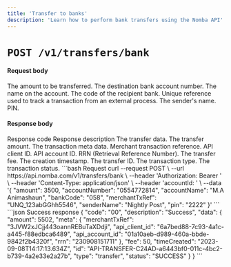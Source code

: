 ```yaml
---
title: 'Transfer to banks'
description: 'Learn how to perform bank transfers using the Nomba API'
---
```


<CardGroup cols={2}>
  <Card
    title="Perform bank transfers from the parent account"
    icon="shuffle"
    href="/nomba-api-reference/transfers/perform-bank-account-transfer-from-the-parent-account"
  >
  </Card>
  <Card
    title="Perform bank transfers from sub accounts"
    icon="shuffle"
    href="/nomba-api-reference/transfers/perform-bank-account-transfer-from-account"
  >
  </Card>
</CardGroup>

# `POST /v1/transfers/bank`

#### Request body

<ParamField body="amount" type="number" required>
  The amount to be transferred.
</ParamField>

<ParamField body="accountNumber" type="string" required>
  The destination bank account number.
</ParamField>

<ParamField body="accountName" type="string" required>
  The name on the account.
</ParamField>

<ParamField body="bankCode" type="string" required>
  The code of the recipient bank.
</ParamField>

<ParamField body="merchantTxRef" type="string" required>
  Unique reference used to track a transaction from an external process.
</ParamField>

<ParamField body="senderName" type="string" required>
  The sender's name.
</ParamField>

<ParamField body="pin" type="string" required>
  PIN.
</ParamField>

#### Response body

<ResponseField name="code" type="string" required>
  Response code
</ResponseField>

<ResponseField name="description" type="string" required>
  Response description
</ResponseField>

<ResponseField name="data" type="object">
  The transfer data.
  <Expandable title="object"  defaultOpen="true">
    <ResponseField name="amount" type="number" required>
      The transfer amount.
    </ResponseField>
    <ResponseField name="meta" type="string" required>
      The transaction meta data.
      <Expandable title="object"  defaultOpen="true">
        <ResponseField name="merchantTxRef" type="string">
            Merchant transaction reference.
        </ResponseField>
        <ResponseField name="api_client_id" type="string">
            API client ID.
        </ResponseField>
        <ResponseField name="api_account_id" type="string">
            API account ID.
        </ResponseField>
        <ResponseField name="rrn" type="string">
            RRN (Retrieval Reference Number).
        </ResponseField>
      </Expandable>
    </ResponseField>
    <ResponseField name="fee" type="number" required>
      The transfer fee.
    </ResponseField>
    <ResponseField name="timeCreated" type="string" required>
      The creation timestamp.
    </ResponseField>
    <ResponseField name="id" type="string" required>
      The transfer ID.
    </ResponseField>
    <ResponseField name="type" type="string" required>
      The transaction type.
    </ResponseField>
    <ResponseField name="status" type="string" required>
      The transaction status.
    </ResponseField>
    
  </Expandable>
</ResponseField>

<RequestExample>
```bash Request
curl --request POST \
  --url https://api.nomba.com/v1/transfers/bank \
  --header 'Authorization: Bearer <token>' \
  --header 'Content-Type: application/json' \
  --header 'accountId: <accountid>' \
  --data '{
  "amount": 3500,
  "accountNumber": "0554772814",
  "accountName": "M.A Animashaun",
  "bankCode": "058",
  "merchantTxRef": "UNQ_123abGGhh5546",
  "senderName": "Nightly Post",
  "pin": "2222"
}'
```
</RequestExample>

<ResponseExample>
```json Success response
{
  "code": "00",
  "description": "Success",
  "data": {
    "amount": 5502,
    "meta": {
      "merchantTxRef": "3JVW2xJCjj443oannREBuTaXDdji",
      "api_client_id": "6a7bed88-7c93-4a1c-a445-f88edbca6489",
      "api_account_id": "01a10aeb-d989-460a-bbde-9842f2b4320f",
      "rrn": "230908151711"
    },
    "fee": 50,
    "timeCreated": "2023-09-08T14:17:13.634Z",
    "id": "API-TRANSFER-C24AD-a6443bf0-011c-4bc2-b739-4a2e33e2a27b",
    "type": "transfer",
    "status": "SUCCESS"
  }
}
```
</ResponseExample>
